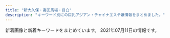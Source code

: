 ```yaml
---
title: "新大久保・高田馬場・目白"
description: "キーワード別にの巨乳アジアン・チャイナエステ嬢情報をまとめました。"
---
```


新着画像と新着キーワードをまとめています。
2021年07月11日の情報です。

<DmmAffiliateIns />
<KeywordTable
  shops={
    [
    {
        "url": "http://esthe.top/",
        "keywords": {},
        "station": "JR\u9ad8\u7530\u99ac\u5834\u99c5\u6771\u53e3",
        "name": "RAN\uff5e\u30e9\u30f3\uff5e",
        "img_links": [
            "http://esthe.top/images/an_2_06.jpg",
            "http://esthe.top/images/staff_images/staff_010a.jpg",
            "http://esthe.top/images/an_1_04.jpg",
            "http://esthe.top/images/an_1_06.jpg",
            "http://esthe.top/images/room_images/index-01.jpg",
            "http://esthe.top/images/room_images/gallery-04.jpg",
            "http://esthe.top/images/staff_images/staff_07b.jpg",
            "http://esthe.top/images/room_images/gallery-06.jpg",
            "http://esthe.top/images/an_1_05.jpg",
            "http://esthe.top/images/staff_images/staff_010b.jpg",
            "http://esthe.top/images/demo/slider/images/slide3.png",
            "http://esthe.top/images/demo/slider/tooltips/slide2.png",
            "http://esthe.top/images/an_2_07.jpg",
            "http://esthe.top/images/index_02.jpg",
            "http://esthe.top/images/staff_images/staff_09b.jpg",
            "http://esthe.top/images/room_images/gallery-02.jpg",
            "http://esthe.top/images/an_2_04.jpg",
            "http://esthe.top/images/QRcode.jpg",
            "http://esthe.top/images/demo/slider/images/slide1.png",
            "http://esthe.top/images/demo/slider/tooltips/slide4.png",
            "http://esthe.top/images/acs_ima/access-02.jpg",
            "http://esthe.top/images/room_images/gallery-03.jpg",
            "http://esthe.top/images/staff_images/staff_07a.jpg",
            "http://esthe.top/images/demo/slider/tooltips/slide3.png",
            "http://esthe.top/images/room_images/gallery-05.jpg",
            "http://esthe.top/images/demo/slider/images/slide2.png",
            "http://esthe.top/images/acs_ima/access-03.jpg",
            "http://esthe.top/images/staff_images/staff_012a.jpg",
            "http://esthe.top/images/demo/slider/images/slide4.png",
            "http://esthe.top/images/Bottom_01.jpg",
            "http://esthe.top/images/staff_images/staff_04b.jpg",
            "http://esthe.top/images/demo/slider/tooltips/slide1.png",
            "http://esthe.top/images/staff_images/staff_01b.jpg",
            "http://esthe.top/images/an_2_02.jpg",
            "http://esthe.top/images/demo/slider/tooltips/slide5.png",
            "http://esthe.top/images/staff_images/staff_01a.jpg",
            "http://esthe.top/images/acs_ima/access-01.jpg",
            "http://esthe.top/images/staff_images/staff_09a.jpg",
            "http://esthe.top/images/room_images/index-02.jpg",
            "http://esthe.top/images/staff_images/staff_014a.jpg",
            "http://esthe.top/images/staff_images/staff_013a.jpg",
            "http://esthe.top/images/an_2_05.jpg",
            "http://esthe.top/images/an_1_03.jpg",
            "http://esthe.top/images/an_1_02.jpg",
            "http://esthe.top/images/room_images/gallery-01.jpg",
            "http://esthe.top/images/staff_images/staff_04a.jpg",
            "http://esthe.top/images/acs_ima/access-04.jpg",
            "http://esthe.top/images/Bottom_02.jpg",
            "http://esthe.top/images/an_1_07.jpg",
            "http://esthe.top/images/an_2_03.jpg",
            "http://esthe.top/images/demo/slider/images/slide5.png"
        ]
    },
    {
        "station": "JR\u65b0\u5927\u4e45\u4fdd\u99c5",
        "img_links": [
            "http://www.enchuen.com/images/top_slider4.jpg",
            "http://www.enchuen.com/images/top_slider5.jpg",
            "http://www.enchuen.com/images/interior03.jpg",
            "http://www.enchuen.com/images/btn_gnavi01_no.png",
            "http://www.enchuen.com/images/icon_chi.png",
            "http://www.enchuen.com/images/top_slider1.jpg",
            "http://www.enchuen.com/images/btn_gnavi05_no.png",
            "http://www.enchuen.com/images/interior04.jpg",
            "http://www.enchuen.com/images/h2_alltherapist.png",
            "http://www.enchuen.com/images/img_slider01.png",
            "http://www.enchuen.com/images/interior01_s.jpg",
            "http://www.enchuen.com/images/therapist_yume_s.jpg",
            "http://www.enchuen.com/images/tel_header.png",
            "http://www.enchuen.com/images/interior02_s.jpg",
            "http://www.enchuen.com/images/therapist_yona_s.jpg",
            "http://www.enchuen.com/images/tw_header.png",
            "http://www.enchuen.com/images/btn_gnavi06_no.png",
            "http://www.enchuen.com/images/h2_linkban.png",
            "http://www.enchuen.com/images/mess_footer.png",
            "http://www.enchuen.com/images/top_slider6.jpg",
            "http://www.enchuen.com/images/therapist_kaori_s.jpg",
            "http://www.enchuen.com/images/tw_footer.png",
            "http://www.enchuen.com/images/interior01.jpg",
            "http://www.enchuen.com/images/top_slider3.jpg",
            "http://www.enchuen.com/images/btn_gnavi03_no.png",
            "http://www.enchuen.com/images/btn_gnavi02_no.png",
            "http://www.enchuen.com/images/h2_twitter.png",
            "http://www.enchuen.com/images/therapist_yona.jpg",
            "http://www.enchuen.com/images/interior04_s.jpg",
            "http://www.enchuen.com/images/img_slider03.png",
            "http://www.enchuen.com/images/img_aromaoil.png",
            "http://www.enchuen.com/images/h2_alliancegide.png",
            "http://www.enchuen.com/images/interior02.jpg",
            "http://www.enchuen.com/images/ins_header.png",
            "http://www.enchuen.com/images/h2_information.png",
            "http://www.enchuen.com/images/h2_instagam.png",
            "http://www.enchuen.com/images/ins_footer.png",
            "http://www.enchuen.com/images/a_qa.png",
            "http://www.enchuen.com/images/img_service04.png",
            "http://www.enchuen.com/images/therapist_yume.jpg",
            "http://www.enchuen.com/images/q_qa.png",
            "http://www.enchuen.com/images/mail_header.png",
            "http://www.enchuen.com/images/img_service01.png",
            "http://www.enchuen.com/images/pagetop.png",
            "http://www.enchuen.com/images/img_service05.png",
            "http://www.enchuen.com/images/interior03_s.jpg",
            "http://www.enchuen.com/images/h2_contact.png",
            "http://www.enchuen.com/images/img_slider02.png",
            "http://www.enchuen.com/images/h2_servicecontents.png",
            "http://www.enchuen.com/images/img_service06.png",
            "http://www.enchuen.com/images/ban-tel.png",
            "http://www.enchuen.com/images/img_service03.png",
            "http://www.enchuen.com/images/therapist_kaori.jpg",
            "http://www.enchuen.com/images/h2_qa.png",
            "http://www.enchuen.com/images/btn_gnavi04_no.png",
            "http://www.enchuen.com/images/img_service02.png",
            "http://www.enchuen.com/images/top_slider2.jpg",
            "http://www.enchuen.com/images/therapist_noa_s.jpg",
            "http://www.enchuen.com/images/img_comimgsoon.jpg",
            "http://www.enchuen.com/images/h2_alliancegide2.png",
            "http://www.enchuen.com/images/h2_link01.png",
            "http://www.enchuen.com/images/icon_eng.png",
            "http://www.enchuen.com/images/therapist_noa.jpg",
            "http://www.enchuen.com/images/img_service07.png"
        ],
        "name": "\u7e01\u4e2d\u7e01\uff5e\u3048\u3093\u3061\u3085\u3046\u3048\u3093\uff5e",
        "url": "http://www.enchuen.com/",
        "keywords": {
            "C": 4
        }
    },
    {
        "station": "JR\u9ad8\u7530\u99ac\u5834\u99c5\u65e9\u7a32\u7530\u53e3",
        "url": "http://tkoi.work/",
        "name": "\u604b",
        "keywords": {},
        "img_links": [
            "http://tkoi.work/sp/images/ac2.png",
            "http://tkoi.work/images/ta.jpg",
            "http://tkoi.work/images/b1.jpg",
            "http://tkoi.work/sp/img/riri1.jpg",
            "http://tkoi.work/sp/images/1.jpg",
            "http://tkoi.work/images/b3.jpg",
            "http://tkoi.work/images/b2.jpg",
            "http://tkoi.work/sp/images/tel.jpg",
            "http://tkoi.work/sp/menu/staff.jpg",
            "http://tkoi.work/sp/images/2.jpg",
            "http://tkoi.work/sp/images/4.jpg",
            "http://tkoi.work/sp/img/mika1.jpg",
            "http://tkoi.work/sp/img/ai1.jpg",
            "http://tkoi.work/img/koko1.jpg",
            "http://tkoi.work/sp/images/interior_t.png",
            "http://tkoi.work/images/s1.png",
            "http://tkoi.work/images/sys1.png",
            "http://tkoi.work/img/mika1.jpg",
            "http://tkoi.work/sp/images/ac1.jpg",
            "http://tkoi.work/sp/images/int2.png",
            "http://tkoi.work/images/sm.jpg",
            "http://tkoi.work/img/riri1.jpg",
            "http://tkoi.work/sp/images/rec1.png",
            "http://tkoi.work/sp/images/newsb.png",
            "http://tkoi.work/sp/img/koko1.jpg",
            "http://tkoi.work/images/news.png",
            "http://tkoi.work/images/interior_t.jpg",
            "http://tkoi.work/images/int1.png",
            "http://tkoi.work/sp/images/sys.png",
            "http://tkoi.work/sp/images/info.png",
            "http://tkoi.work/images/head.jpg",
            "http://tkoi.work/images/1.jpg",
            "http://tkoi.work/img/ai1.jpg",
            "http://tkoi.work/images/staff_t.jpg",
            "http://tkoi.work/sp/images/head.jpg",
            "http://tkoi.work/images/main_top.jpg",
            "http://tkoi.work/images/3.jpg",
            "http://tkoi.work/sp/images/rec2.png",
            "http://tkoi.work/images/2.jpg",
            "http://tkoi.work/sp/menu/top.jpg",
            "http://tkoi.work/images/mobile.jpg",
            "http://tkoi.work/images/int2.png",
            "http://tkoi.work/sp/images/info_t.jpg",
            "http://tkoi.work/sp/images/footer.png",
            "http://tkoi.work/sp/images/int1.png",
            "http://tkoi.work/sp/images/news.jpg",
            "http://tkoi.work/images/main_footer.jpg",
            "http://tkoi.work/images/sys2.png",
            "http://tkoi.work/sp/images/staff_t.png",
            "http://tkoi.work/images/4.jpg",
            "http://tkoi.work/sp/images/3.jpg"
        ]
    },
    {
        "url": "https://venus.tyo.ac/",
        "station": "JR\u5927\u4e45\u4fdd\u99c5\u5357\u53e3",
        "name": "Venus -\u30f4\u30a3\u30fc\u30ca\u30b9-",
        "keywords": {},
        "img_links": []
    },
    {
        "img_links": [
            "https://est-hana.com/img/girl/pickup/pickup20190121202926.jpg",
            "https://est-hana.com/img/girl/thumb/smain110138adcf1cf026681bfa9a408199a21890.jpg",
            "https://est-hana.com/img/material/gm5_rollout.png",
            "https://est-hana.com/img/material/day.png",
            "https://est-hana.com/img/girl/list/sface190e7f2a11706f93c08ab1eb76c57c0a501.jpg",
            "https://est-hana.com/img/material/gm4_rollout.png",
            "https://est-hana.com/img/girl/list/sface201dc74ab8dea78d771771d5fda7bccc989.jpg",
            "https://est-hana.com/img/material/photorenew1.jpg",
            "https://est-hana.com/img/material/returnbtn.png",
            "https://est-hana.com/img/girl/list/slist110d5ce8a5906e2cdaf90af47c9395e0dff.jpg",
            "https://est-hana.com/img/girl/main/smain2011f76f2060b2832bbbbc9d7dcf4a818dfe.jpg",
            "https://est-hana.com/img/material/photorenew2rev1.jpg",
            "https://est-hana.com/img/camp/camp20210701.png",
            "https://est-hana.com/img/girl/list/slist2012ba9beda1a19f1ba57dcc87485d57321.jpg",
            "https://est-hana.com/img/material/sys_course3_rev1.png",
            "https://est-hana.com/img/girl/list/s180_face.jpg",
            "https://est-hana.com/img/girl/thumb/smain1911ec56c0d5cc68365ea11e2e52a40272d8.jpg",
            "https://est-hana.com/img/girl/main/s86_1.jpg",
            "https://est-hana.com/img/material/sys_option.png",
            "https://est-hana.com/img/girl/main/s163_1.jpg",
            "https://est-hana.com/img/girl/thumb/smain1931e3a7504f14e2050f14cb6782d72bb46c.jpg",
            "https://est-hana.com/img/girl/list/s75_list.jpg",
            "https://est-hana.com/img/material/hosi5.png",
            "https://est-hana.com/img/girl/pickup/topgirl20180908131653.png",
            "https://est-hana.com/img/material/gm3_rollout.png",
            "https://est-hana.com/img/girl/thumb/s88_1.jpg",
            "https://est-hana.com/img/whatnew/20200401min60.jpg",
            "https://est-hana.com/img/girl/list/s77_list.jpg",
            "https://est-hana.com/img/girl/list/sface19753ce52e0264e81a8a42e5d3c84dd833e.jpg",
            "https://est-hana.com/img/girl/main/s75_1.jpg",
            "https://est-hana.com/img/girl/pickup/topgirl20180308214256.png",
            "https://est-hana.com/img/material/massap6.jpg",
            "https://est-hana.com/img/girl/pickup/pickup20141227182613.jpeg",
            "https://est-hana.com/img/girl/list/slist19053cc33bb85f739f63e84c2ae2c41c2eb.jpg",
            "https://est-hana.com/img/material/infopanel.png",
            "https://est-hana.com/img/material/massap5.jpg",
            "https://est-hana.com/img/material/accsess_picter2.jpg",
            "https://est-hana.com/img/girl/thumb/smain2011f76f2060b2832bbbbc9d7dcf4a818dfe.jpg",
            "https://est-hana.com/img/girl/thumb/smain184249673a0eecbfdaab27d1a016ce6f4281.jpg",
            "https://est-hana.com/img/girl/thumb/s86_1.jpg",
            "https://est-hana.com/img/girl/main/smain1991a8b144d9cbd006fc9dffdf23ad77de07.jpg",
            "https://est-hana.com/img/girl/thumb/smain193281777917c863b2cd265723b9cb5a3c32.jpg",
            "https://est-hana.com/img/girl/main/smain83165230fc40840a020ba3ed47600db4b4a.jpg",
            "https://est-hana.com/img/material/photorenew4.jpg",
            "https://est-hana.com/img/material/top_t3.png",
            "https://est-hana.com/img/girl/list/s77_face.jpg",
            "https://est-hana.com/img/material/staff_t1.png",
            "https://est-hana.com/img/material/staff_t1rev1.png",
            "https://est-hana.com/img/material/massap4.jpg",
            "https://est-hana.com/img/girl/main/smain1931e3a7504f14e2050f14cb6782d72bb46c.jpg",
            "https://est-hana.com/img/whatnew/hana20210707.png",
            "https://est-hana.com/img/girl/thumb/s180_1.jpg",
            "https://est-hana.com/img/material/m7.png",
            "https://est-hana.com/img/girl/pickup/pickup20180526173711.jpg",
            "https://est-hana.com/img/girl/pickup/pickup20190227121102.jpg",
            "https://est-hana.com/img/girl/list/s88_face.jpg",
            "https://est-hana.com/img/girl/list/s75_face.jpg",
            "https://est-hana.com/img/girl/thumb/smain197153ce52e0264e81a8a42e5d3c84dd833e.jpg",
            "https://est-hana.com/img/girl/pickup/topgirl20140502225842.png",
            "https://est-hana.com/img/girl/list/s173_face.jpg",
            "https://est-hana.com/img/girl/pickup/topgirl20190528141109.png",
            "https://est-hana.com/img/material/month.png",
            "https://est-hana.com/img/girl/list/sface110404ef9fc79e2a0a04d64b621c22a0c77.jpg",
            "https://est-hana.com/img/material/massa_t1.png",
            "https://est-hana.com/img/girl/list/slist191ec56c0d5cc68365ea11e2e52a40272d8.jpg",
            "https://est-hana.com/img/material/sys_course2_rev2.png",
            "https://est-hana.com/img/girl/list/slist187110f9d5212fd19d8b8410ec6bff294e6.jpg",
            "https://est-hana.com/img/girl/list/sface18449673a0eecbfdaab27d1a016ce6f4281.jpg",
            "https://est-hana.com/img/girl/pickup/topgirl20141227182718.png",
            "https://est-hana.com/img/material/staffdetail_t1.png",
            "https://est-hana.com/img/material/line1.png",
            "https://est-hana.com/img/material/accsess_station.png",
            "https://est-hana.com/img/material/photorenew5.jpg",
            "https://est-hana.com/img/material/d11.png",
            "https://est-hana.com/img/girl/list/s173_list.jpg",
            "https://est-hana.com/img/whatnew/20200401_mask.jpg",
            "https://est-hana.com/img/girl/thumb/s173_1.jpg",
            "https://est-hana.com/img/material/top_t4.png",
            "https://est-hana.com/img/material/photorenew3.jpg",
            "https://est-hana.com/img/girl/pickup/topgirl20140510202547.png",
            "https://est-hana.com/img/whatnew/hana20210701.png",
            "https://est-hana.com/img/girl/thumb/s173_2.jpg",
            "https://est-hana.com/img/girl/thumb/smain19725e2ed7efe2de621955e09d12295a13ee.jpg",
            "https://est-hana.com/img/girl/thumb/smain83165230fc40840a020ba3ed47600db4b4a.jpg",
            "https://est-hana.com/img/girl/list/sface191ec56c0d5cc68365ea11e2e52a40272d8.jpg",
            "https://est-hana.com/img/girl/list/slist19753ce52e0264e81a8a42e5d3c84dd833e.jpg",
            "https://est-hana.com/img/material/w0.png",
            "https://est-hana.com/img/girl/thumb/smain1913da4fa2da2e801312734721e1a44d8e19.jpg",
            "https://est-hana.com/img/material/click_tel_btn.png",
            "https://est-hana.com/img/material/gm1_rollout.png",
            "https://est-hana.com/img/girl/list/slist189e9ae2d8752cd8b9474ebd62df9909f9b.jpg",
            "https://est-hana.com/img/girl/thumb/smain184149673a0eecbfdaab27d1a016ce6f4281.jpg",
            "https://est-hana.com/img/material/top_t6.png",
            "https://est-hana.com/img/girl/main/smain1901e7f2a11706f93c08ab1eb76c57c0a501.jpg",
            "https://est-hana.com/img/girl/thumb/smain1891e9ae2d8752cd8b9474ebd62df9909f9b.jpg",
            "https://est-hana.com/img/girl/list/s180_list.jpg",
            "https://est-hana.com/img/girl/pickup/pickup20190118192257.jpg",
            "https://est-hana.com/img/material/sys_etc.png",
            "https://est-hana.com/img/girl/thumb/smain1902e7f2a11706f93c08ab1eb76c57c0a501.jpg",
            "https://est-hana.com/img/girl/main/smain1911ec56c0d5cc68365ea11e2e52a40272d8.jpg",
            "https://est-hana.com/img/material/sys_course1_rev2.png",
            "https://est-hana.com/img/girl/thumb/smain1871110bf62c88dcefca310cdc127f9b11f2.jpg",
            "https://est-hana.com/img/material/massap3.jpg",
            "https://est-hana.com/img/girl/list/slist199a8b144d9cbd006fc9dffdf23ad77de07.jpg",
            "https://est-hana.com/img/girl/list/sface193e3a7504f14e2050f14cb6782d72bb46c.jpg",
            "https://est-hana.com/img/girl/main/s180_1.jpg",
            "https://est-hana.com/img/girl/list/s86_face.jpg",
            "https://est-hana.com/img/girl/pickup/pickup20181218104555.jpg",
            "https://est-hana.com/img/girl/main/s88_1.jpg",
            "https://est-hana.com/img/material/gm2_rollout.png",
            "https://est-hana.com/img/girl/list/s88_list.jpg",
            "https://est-hana.com/img/material/massap1.jpg",
            "https://est-hana.com/img/material/topflashimg1.jpg",
            "https://est-hana.com/img/girl/list/s139_list.jpg",
            "https://est-hana.com/img/material/top_t2.png",
            "https://est-hana.com/img/girl/thumb/s163_1.jpg",
            "https://est-hana.com/img/girl/pickup/pickup20180830201105.jpg",
            "https://est-hana.com/img/material/top_t5.png",
            "https://est-hana.com/img/girl/thumb/smain1901e7f2a11706f93c08ab1eb76c57c0a501.jpg",
            "https://est-hana.com/img/material/detailwaku.png",
            "https://est-hana.com/img/material/top_twitter.png",
            "https://est-hana.com/img/girl/list/sface199a8b144d9cbd006fc9dffdf23ad77de07.jpg",
            "https://est-hana.com/img/girl/list/s139_face.jpg",
            "https://est-hana.com/img/girl/thumb/smain1102404ef9fc79e2a0a04d64b621c22a0c77.jpg",
            "https://est-hana.com/img/girl/pickup/pickup20191214162524.jpg",
            "https://est-hana.com/img/girl/list/slist18449673a0eecbfdaab27d1a016ce6f4281.jpg",
            "https://est-hana.com/img/girl/main/smain184149673a0eecbfdaab27d1a016ce6f4281.jpg",
            "https://est-hana.com/img/material/massap7.jpg",
            "https://est-hana.com/img/girl/list/s86_list.jpg",
            "https://est-hana.com/img/material/systme_t1.png",
            "https://est-hana.com/img/girl/thumb/smain1991a8b144d9cbd006fc9dffdf23ad77de07.jpg",
            "https://est-hana.com/img/girl/main/s173_1.jpg",
            "https://est-hana.com/img/material/hosi4.png",
            "https://est-hana.com/img/material/age.png",
            "https://est-hana.com/img/girl/pickup/topgirl20161016054301.png",
            "https://est-hana.com/img/girl/list/slist193a69a1a063a3159e298d18b691542266d.jpg",
            "https://est-hana.com/img/girl/list/s163_face.jpg",
            "https://est-hana.com/img/girl/main/smain1891e9ae2d8752cd8b9474ebd62df9909f9b.jpg",
            "https://est-hana.com/img/girl/main/smain1871110bf62c88dcefca310cdc127f9b11f2.jpg",
            "https://est-hana.com/img/girl/thumb/smain1912da4fa2da2e801312734721e1a44d8e19.jpg",
            "https://est-hana.com/img/girl/pickup/pickup20190118192153.jpg",
            "https://est-hana.com/img/girl/list/sface189e9ae2d8752cd8b9474ebd62df9909f9b.jpg",
            "https://est-hana.com/img/girl/list/sface8365230fc40840a020ba3ed47600db4b4a.jpg",
            "https://est-hana.com/img/girl/main/smain110138adcf1cf026681bfa9a408199a21890.jpg",
            "https://est-hana.com/img/girl/thumb/s75_1.jpg",
            "https://est-hana.com/img/girl/main/smain197153ce52e0264e81a8a42e5d3c84dd833e.jpg",
            "https://est-hana.com/img/material/massap2.jpg",
            "https://est-hana.com/img/material/systme_t2.png",
            "https://est-hana.com/img/girl/thumb/smain83265230fc40840a020ba3ed47600db4b4a.jpg",
            "https://est-hana.com/img/material/gm6_rollout.png",
            "https://est-hana.com/img/girl/list/sface187386757ea62d773ca58e2457fc23b8e13.jpg",
            "https://est-hana.com/img/girl/thumb/smain18725b09cd881b1f036f9f4970616c10b474.jpg",
            "https://est-hana.com/img/girl/list/s163_list.jpg",
            "https://est-hana.com/img/material/sframe2014.png",
            "https://est-hana.com/img/girl/pickup/pickup20191208191053.jpg",
            "https://est-hana.com/img/girl/pickup/pickup20190528135649.jpg",
            "https://est-hana.com/img/material/top_t2_img_rev2.jpg",
            "https://est-hana.com/img/whatnew/20200304.jpg",
            "https://est-hana.com/img/girl/list/slist8365230fc40840a020ba3ed47600db4b4a.jpg",
            "https://est-hana.com/img/girl/pickup/topgirl20180526173824.png"
        ],
        "name": "\u82b1",
        "station": "JR\u5927\u4e45\u4fdd\u99c5\u5317\u53e3",
        "keywords": {
            "C": 39,
            "\u30c0\u30a4\u30ca\u30de\u30a4\u30c8": 1,
            "G": 1,
            "E": 5
        },
        "url": "https://est-hana.com/"
    },
    {
        "station": "JR\u5927\u4e45\u4fdd\u99c5\u5317\u53e3",
        "name": "\u7652\u3057\u306e\u51fa\u4f1a\u3044",
        "img_links": [
            "http://p-aroma.work/img/kasumi1.png",
            "http://p-aroma.work/images/7.jpg",
            "http://p-aroma.work/staff/mirai.jpg",
            "http://p-aroma.work/images/s2.jpg",
            "http://p-aroma.work/img/mirai1.png",
            "http://p-aroma.work/images/staff_t.png",
            "http://p-aroma.work/images/int2.png",
            "http://p-aroma.work/images/interior_t.png",
            "http://p-aroma.work/staff/ayaka.jpg",
            "http://p-aroma.work/images/s1.jpg",
            "http://p-aroma.work/images/tel.jpg",
            "http://p-aroma.work/images/4.jpg",
            "http://p-aroma.work/staff/kasumi.jpg",
            "http://p-aroma.work/images/6.jpg",
            "http://p-aroma.work/images/int1.png",
            "http://p-aroma.work/images/s1.png",
            "http://p-aroma.work/images/news.jpg",
            "http://p-aroma.work/images/3.jpg",
            "http://p-aroma.work/img/haru1.png",
            "http://p-aroma.work/img/rina1.png",
            "http://p-aroma.work/images/head.jpg",
            "http://p-aroma.work/images/1.jpg",
            "http://p-aroma.work/staff/rina.jpg",
            "http://p-aroma.work/staff/haru.jpg",
            "http://p-aroma.work/images/2.jpg",
            "http://p-aroma.work/images/sys.png",
            "http://p-aroma.work/images/mobile.jpg",
            "http://p-aroma.work/img/ayaka1.png",
            "http://p-aroma.work/staff/mayu.jpg",
            "http://p-aroma.work/img/mayu1.png"
        ],
        "url": "http://p-aroma.work/",
        "keywords": {}
    },
    {
        "url": "http://kobo.mssg.jp/",
        "img_links": [
            "http://kobo.mssg.jp/images/staff_8.jpg",
            "http://kobo.mssg.jp/images/staff_2b.jpg",
            "http://kobo.mssg.jp/layer/images/top/top_01.jpg",
            "http://kobo.mssg.jp/images/staff_2a.jpg",
            "http://kobo.mssg.jp/images/staff_bj1.png",
            "http://kobo.mssg.jp/images/wenzi-staff.png",
            "http://kobo.mssg.jp/images/staff_5.jpg",
            "http://kobo.mssg.jp/layer/images/top/top_04.jpg",
            "http://kobo.mssg.jp/images/s_info.png",
            "http://kobo.mssg.jp/images/1.jpg",
            "http://kobo.mssg.jp/images/top2.jpg",
            "http://kobo.mssg.jp/images/staff_10a.jpg",
            "http://kobo.mssg.jp/images/staff_8a.jpg",
            "http://kobo.mssg.jp/layer/images/top/top_08.png",
            "http://kobo.mssg.jp/layer/images/top/top_06.jpg",
            "http://kobo.mssg.jp/images/staff_9b.jpg",
            "http://kobo.mssg.jp/images/staff_4.jpg",
            "http://kobo.mssg.jp/layer/images/top/top_03.jpg",
            "http://kobo.mssg.jp/layer/images/top.jpg",
            "http://kobo.mssg.jp/layer/images/top/top_05.jpg",
            "http://kobo.mssg.jp/images/staff_9a.jpg",
            "http://kobo.mssg.jp/images/info.png",
            "http://kobo.mssg.jp/images/top1.jpg",
            "http://kobo.mssg.jp/layer/images/top/top_02.jpg",
            "http://kobo.mssg.jp/images/staff_bj4.png"
        ],
        "station": "JR\u5927\u4e45\u4fdd\u99c5\u5317\u53e3",
        "name": "\u6c34\u8272-\u30df\u30ba\u30a4\u30ed-",
        "keywords": {}
    },
    {
        "keywords": {},
        "url": "http://www.china-es.info/",
        "img_links": [
            "http://www.china-es.info/images/int1.jpg",
            "http://www.china-es.info/images/rec1.jpg",
            "http://www.china-es.info/images/news.jpg",
            "http://www.china-es.info/images/menu/top.jpg",
            "http://www.china-es.info/images/sys2.jpg",
            "http://www.china-es.info/images/menu/interior.jpg",
            "http://www.china-es.info/images/rec2.jpg",
            "http://www.china-es.info/images/top.jpg",
            "http://www.china-es.info/images/sys3.jpg",
            "http://www.china-es.info/images/menu/staff.jpg",
            "http://www.china-es.info/images/staff_t.jpg",
            "http://www.china-es.info/img/nana2.jpg",
            "http://www.china-es.info/img/ringo1.jpg",
            "http://www.china-es.info/images/head.jpg",
            "http://www.china-es.info/images/interior_t.jpg",
            "http://www.china-es.info/images/mobile.jpg",
            "http://www.china-es.info/img/hibiki1.jpg",
            "http://www.china-es.info/images/int3.jpg",
            "http://www.china-es.info/images/int2.jpg",
            "http://www.china-es.info/images/int4.jpg",
            "http://www.china-es.info/img/nana1.jpg",
            "http://www.china-es.info/images/sys1.jpg"
        ],
        "name": "Honey At Home \u30cf\u30cb\u30fc\u30a2\u30c3\u30c8\u30db\u30fc\u30e0",
        "station": "JR\u9ad8\u7530\u99ac\u5834\u99c5\u65e9\u7a32\u7530\u53e3"
    },
    {
        "name": "\u697d\u5712",
        "keywords": {},
        "station": "JR\u9ad8\u7530\u99ac\u5834\u99c5\u65e9\u7a32\u7530\u53e3",
        "url": "http://massage-1.net/",
        "img_links": [
            "http://massage-1.net/images/top/top_03.jpg",
            "http://massage-1.net/images/top/top_04.jpg",
            "http://massage-1.net/images/top/top_06.jpg",
            "http://massage-1.net/images/staff_image/staf_05a.jpg",
            "http://massage-1.net/images/page_top.png",
            "http://massage-1.net/images/home/top.jpg",
            "http://massage-1.net/images/top/top_01.jpg",
            "http://massage-1.net/images/top/top_08.png",
            "http://massage-1.net/images/top/top_05.jpg",
            "http://massage-1.net/images/top/top_02.jpg"
        ]
    },
    {
        "img_links": [
            "http://www.e-candy.work/images/11.jpg",
            "http://www.e-candy.work/images/tel.jpg",
            "http://www.e-candy.work/images/newface.png",
            "http://www.e-candy.work/img/aya1.jpg",
            "http://www.e-candy.work/images/interior_t.png",
            "http://www.e-candy.work/img/risa1.jpg",
            "http://www.e-candy.work/images/int2.png",
            "http://www.e-candy.work/images/1.jpg",
            "http://www.e-candy.work/images/5.jpg",
            "http://www.e-candy.work/img/ai1.jpg",
            "http://www.e-candy.work/img/nana1.jpg",
            "http://www.e-candy.work/images/info.png",
            "http://www.e-candy.work/img/haruka1.jpg",
            "http://www.e-candy.work/images/7.jpg",
            "http://www.e-candy.work/images/sys3.png",
            "http://www.e-candy.work/images/9.jpg",
            "http://www.e-candy.work/img/hana1.jpg",
            "http://www.e-candy.work/img/yui1.jpg",
            "http://www.e-candy.work/images/mobile.jpg",
            "http://www.e-candy.work/images/12.jpg",
            "http://www.e-candy.work/images/3.jpg",
            "http://www.e-candy.work/images/8.jpg",
            "http://www.e-candy.work/images/news.jpg",
            "http://www.e-candy.work/img/miki1.jpg",
            "http://www.e-candy.work/images/staff_t.png",
            "http://www.e-candy.work/images/sys2.jpg",
            "http://www.e-candy.work/images/int1.png",
            "http://www.e-candy.work/images/head.jpg",
            "http://www.e-candy.work/images/s1.png",
            "http://www.e-candy.work/images/4.jpg",
            "http://www.e-candy.work/images/6.jpg",
            "http://www.e-candy.work/img/rina1.jpg",
            "http://www.e-candy.work/img/mimi1.jpg",
            "http://www.e-candy.work/images/sys1.jpg"
        ],
        "keywords": {},
        "name": "Lui\uff5e\u30eb\u30a4\uff5e",
        "url": "http://www.e-candy.work/",
        "station": "\u65b0\u5927\u4e45\u4fdd\u99c5"
    },
    {
        "station": "JR\u65b0\u5927\u4e45\u4fdd\u99c5",
        "url": "http://xn--vckg5a8c1cydzc9c.biz/",
        "keywords": {
            "86": 28,
            "85": 14,
            "82": 7,
            "87": 7
        },
        "img_links": [
            "http://xn--vckg5a8c1cydzc9c.biz/link/bnr200.jpg",
            "http://xn--vckg5a8c1cydzc9c.biz/images/info.png",
            "http://xn--vckg5a8c1cydzc9c.biz/images/link.png",
            "http://xn--vckg5a8c1cydzc9c.biz/images/cg01.jpg",
            "http://xn--vckg5a8c1cydzc9c.biz/images/cg041.jpg",
            "http://xn--vckg5a8c1cydzc9c.biz/images/blog_002.png",
            "http://xn--vckg5a8c1cydzc9c.biz/images/gallery.png",
            "http://xn--vckg5a8c1cydzc9c.biz/images/esthe2.jpg",
            "http://xn--vckg5a8c1cydzc9c.biz/images/clear.png",
            "http://xn--vckg5a8c1cydzc9c.biz/images/cg03.jpg",
            "http://xn--vckg5a8c1cydzc9c.biz/link/menlog.jpg",
            "http://xn--vckg5a8c1cydzc9c.biz/images/cg071.jpg",
            "http://xn--vckg5a8c1cydzc9c.biz/images/cg02.jpg",
            "http://xn--vckg5a8c1cydzc9c.biz/images/staff.png",
            "http://xn--vckg5a8c1cydzc9c.biz/images/cg031.jpg",
            "http://xn--vckg5a8c1cydzc9c.biz/images/cg04.jpg",
            "http://xn--vckg5a8c1cydzc9c.biz/images/main1.jpg",
            "http://xn--vckg5a8c1cydzc9c.biz/images/header3.png",
            "http://xn--vckg5a8c1cydzc9c.biz/images/friend.png",
            "http://xn--vckg5a8c1cydzc9c.biz/images/cg05.jpg",
            "http://xn--vckg5a8c1cydzc9c.biz/images/cg07.jpg",
            "http://xn--vckg5a8c1cydzc9c.biz/images/cg081.jpg",
            "http://xn--vckg5a8c1cydzc9c.biz/images/cg021.jpg",
            "http://xn--vckg5a8c1cydzc9c.biz/images/acc.jpg",
            "http://xn--vckg5a8c1cydzc9c.biz/images/home_002.png",
            "http://xn--vckg5a8c1cydzc9c.biz/images/main-sp.jpg",
            "http://xn--vckg5a8c1cydzc9c.biz/images/home.png",
            "http://xn--vckg5a8c1cydzc9c.biz/images/cg06.jpg",
            "http://xn--vckg5a8c1cydzc9c.biz/images/esthe3.jpg",
            "http://xn--vckg5a8c1cydzc9c.biz/images/cg08.jpg",
            "http://xn--vckg5a8c1cydzc9c.biz/images/esthe1.jpg"
        ],
        "name": "Lafuel-\u30e9\u30d5\u30a8\u30eb-"
    },
    {
        "station": "JR\u65b0\u5927\u4e45\u4fdd\u99c5",
        "keywords": {
            "D": 151,
            "C": 2,
            "83": 7,
            "86": 74,
            "85": 21,
            "88": 21,
            "87": 58,
            "E": 28
        },
        "name": "Familiar\u30fb\u30d5\u30a1\u30df\u30ea\u30fc\u30a2",
        "url": "http://familiar.tyo.cm/",
        "img_links": [
            "http://familiar.tyo.cm/photos/sites/37/2018/12/2018121903013346.jpg",
            "http://familiar.tyo.cm/photos/sites/37/2019/11/2019110802115992.jpg",
            "http://familiar.tyo.cm/photos/sites/37/2019/06/201906040617136.jpg",
            "http://familiar.tyo.cm/photos/sites/37/2019/10/2019102502193826.jpg",
            "http://familiar.tyo.cm/photos/sites/37/2019/06/2019061502562797.jpg",
            "http://familiar.tyo.cm/photos/sites/37/2019/10/2019100304481325.jpg",
            "http://familiar.tyo.cm/photos/sites/37/2019/03/2019032406115451.jpg",
            "http://familiar.tyo.cm/photos/sites/37/2019/03/2019032406115446.jpg",
            "http://familiar.tyo.cm/photos/sites/37/2019/11/2019112902341792.jpg",
            "http://familiar.tyo.cm/photos/sites/37/2019/10/2019102408541458.jpg",
            "http://familiar.tyo.cm/photos/sites/37/2021/05/2021052506414738.jpg",
            "http://familiar.tyo.cm/photos/sites/37/2019/06/2019060406161857.jpg",
            "http://familiar.tyo.cm/photos/sites/37/2021/05/2021052506592522.jpg",
            "http://familiar.tyo.cm/photos/sites/37/2019/03/2019032406115491.jpg",
            "http://familiar.tyo.cm/photos/sites/37/2019/06/2019061502562745.jpg",
            "http://familiar.tyo.cm/photos/sites/37/2019/12/2019120401354980.jpg",
            "http://familiar.tyo.cm/images/s_news.jpg",
            "http://familiar.tyo.cm/photos/sites/37/2019/12/2019120502265383.jpg",
            "http://familiar.tyo.cm/photos/sites/37/2019/09/201909270657496.jpg",
            "http://familiar.tyo.cm/images/tel.png",
            "http://familiar.tyo.cm/photos/sites/37/2019/06/2019062210030384.jpg",
            "http://familiar.tyo.cm/images/s_staff.jpg",
            "http://familiar.tyo.cm/photos/sites/37/2019/10/2019102502193551.jpg",
            "http://familiar.tyo.cm/photos/sites/37/2019/03/2019032406115598.jpg",
            "http://familiar.tyo.cm/photos/sites/37/2019/03/2019031806471671.jpg",
            "http://familiar.tyo.cm/images/top.png",
            "http://familiar.tyo.cm/photos/sites/37/2019/12/2019120401354873.jpg",
            "http://familiar.tyo.cm/photos/sites/37/2019/03/2019032406115312.jpg",
            "http://familiar.tyo.cm/photos/sites/37/2019/12/2019120401355046.jpg",
            "http://familiar.tyo.cm/photos/sites/37/2018/12/2018121903022968.jpg",
            "http://familiar.tyo.cm/photos/sites/37/2019/12/201912130833132.jpg",
            "http://familiar.tyo.cm/photos/sites/37/2019/03/2019032406115311.jpg",
            "http://familiar.tyo.cm/photos/sites/37/2019/09/2019090503385014.jpg",
            "http://familiar.tyo.cm/images/mobile.jpg",
            "http://familiar.tyo.cm/images/1.png",
            "http://familiar.tyo.cm/photos/sites/37/2019/06/2019061502562798.jpg",
            "http://familiar.tyo.cm/images/s_link.jpg",
            "http://familiar.tyo.cm/photos/sites/37/2019/11/2019112002511160.jpg",
            "http://familiar.tyo.cm/photos/sites/37/2019/03/2019032406115440.jpg",
            "http://familiar.tyo.cm/photos/sites/37/2019/12/2019120502264671.jpg",
            "http://familiar.tyo.cm/photos/sites/37/2019/06/2019060406241084.jpg"
        ]
    },
    {
        "img_links": [
            "http://www.y-rlx.site/images/upload/thumb/e95087fc68743943.jpg",
            "http://www.y-rlx.site/images/index_08.jpg",
            "http://www.y-rlx.site/images/index_03.jpg",
            "http://www.y-rlx.site/images/info.jpg",
            "http://www.y-rlx.site/images/index_01.jpg",
            "http://www.y-rlx.site/images/staff_09.jpg",
            "http://www.y-rlx.site/images/index_18.jpg",
            "http://www.y-rlx.site/images/index_05.jpg",
            "http://www.y-rlx.site/images/index_06.jpg",
            "http://www.y-rlx.site/images/index_02.jpg",
            "http://www.y-rlx.site/images/rec.jpg",
            "http://www.y-rlx.site/images/index_10.jpg",
            "http://www.y-rlx.site/images/upload/thumb/8094444931bf183e.jpg",
            "http://www.y-rlx.site/girl/04.jpg",
            "http://www.y-rlx.site/girl/01.jpg",
            "http://www.y-rlx.site/images/info_09.jpg",
            "http://www.y-rlx.site/images/upload/thumb/014d074e9b93e9d3.jpg",
            "http://www.y-rlx.site/images/index_15.jpg",
            "http://www.y-rlx.site/images/index_04.jpg",
            "http://www.y-rlx.site/images/upload/thumb/7555ce96672677f4.jpg",
            "http://www.y-rlx.site/images/index_07.jpg",
            "http://www.y-rlx.site/images/card.jpg",
            "http://www.y-rlx.site/images/upload/thumb/6f5c8adf73ecadc0.jpg",
            "http://www.y-rlx.site/images/index_20.jpg",
            "http://www.y-rlx.site/images/index_11.jpg",
            "http://www.y-rlx.site/images/rec_09.jpg",
            "http://www.y-rlx.site/girl/02.jpg",
            "http://www.y-rlx.site/girl/05.jpg",
            "http://www.y-rlx.site/images/index_19.jpg",
            "http://www.y-rlx.site/images/upload/thumb/296a422030195eea.jpg",
            "http://www.y-rlx.site/images/index_13.jpg",
            "http://www.y-rlx.site/images/index_09.jpg",
            "http://www.y-rlx.site/images/upload/thumb/22943222540dae02.jpg",
            "http://www.y-rlx.site/images/upload/thumb/d36e2b351f872c4a.jpg",
            "http://y-rlx.site/images/index_07.jpg",
            "http://y-rlx.site/images/index_04.jpg",
            "http://www.y-rlx.site/girl/03.jpg"
        ],
        "name": "\u60a0\u30a8\u30b9\u30c6",
        "keywords": {
            "88": 3,
            "D": 1,
            "C": 7,
            "87": 4,
            "89": 1
        },
        "url": "http://www.y-rlx.site/",
        "station": "JR\u9ad8\u7530\u99ac\u5834\u99c5\u65e9\u7a32\u7530\u53e3"
    },
    {
        "img_links": [
            "http://www.aromaonly1.com/uploads/ac75f516de3602f2ed5de1d9e2383a35.jpg",
            "http://www.aromaonly1.com/images/index_01.jpg",
            "http://www.aromaonly1.com/images/index_04.jpg",
            "http://www.aromaonly1.com/images/index_14.jpg",
            "http://www.aromaonly1.com/images/service_10.jpg",
            "http://www.aromaonly1.com/uploads/3e6ede4dd71b9611bfc0fc01fff82057.jpg",
            "http://www.aromaonly1.com/uploads/b43afdf6c0db7020b472f89b05664984.jpg",
            "http://www.aromaonly1.com/images/index_02.jpg",
            "http://www.aromaonly1.com/images/index_07.jpg",
            "http://www.aromaonly1.com/uploads/39a20c0f1405de5aa73fad53492e41be.jpg",
            "http://www.aromaonly1.com/uploads/c24b4a66b959c50d941c227e2167e47a.jpg",
            "http://www.aromaonly1.com/images/index_08.jpg",
            "http://www.aromaonly1.com/images/index_20.jpg",
            "http://www.aromaonly1.com/uploads/e01fa669285bc99ba782abfd90a08bb2.jpg",
            "http://www.aromaonly1.com/images/index_17.jpg",
            "http://www.aromaonly1.com/images/index_16.jpg",
            "http://www.aromaonly1.com/images/index_06.jpg",
            "http://www.aromaonly1.com/images/fanhui.png",
            "http://www.aromaonly1.com/uploads/18799c1985ca7d1cd026808323ec51c2.jpg",
            "http://www.aromaonly1.com/images/index_03.jpg",
            "http://www.aromaonly1.com/images/aromaonly1_468x60.png",
            "http://www.aromaonly1.com/uploads/2f5941103973429d3981087968a845a3.jpg",
            "http://www.aromaonly1.com/images/link_10.jpg",
            "http://www.aromaonly1.com/uploads/5f4083d49285cbe64774b1bd70e86150.jpg",
            "http://www.aromaonly1.com/uploads/56e94a67d1aa4ea89d5f2064a387ab96.jpg",
            "http://www.aromaonly1.com/uploads/8e9e8b4d89b256773f17dff61368328c.jpg",
            "http://www.aromaonly1.com/uploads/015cba9c432d730d26583fe998534fa6.jpg",
            "http://www.aromaonly1.com/images/interior_10.jpg",
            "http://www.aromaonly1.com/images/index_19.jpg",
            "http://www.aromaonly1.com/images/index_05.jpg",
            "http://www.aromaonly1.com/images/index_21.jpg",
            "http://www.aromaonly1.com/images/index_18.jpg",
            "http://www.aromaonly1.com/images/service_11.jpg",
            "http://www.aromaonly1.com/my_work/images/pic1.png",
            "http://www.aromaonly1.com/images/index_15.jpg",
            "http://www.aromaonly1.com/uploads/66dc68de1f9c001b6f15d52303314efc.jpg",
            "http://www.aromaonly1.com/images/index_11.jpg",
            "http://www.aromaonly1.com/uploads/0d74a4af5e268e3562daa56048c13906.jpg",
            "http://www.aromaonly1.com/images/girls_10.jpg",
            "http://www.aromaonly1.com/images/index_12.jpg"
        ],
        "url": "http://www.aromaonly1.com/",
        "name": "NEW ONLY ONE",
        "station": "JR\u9ad8\u7530\u99ac\u5834\u99c5",
        "keywords": {
            "88": 3,
            "D": 2,
            "C": 3,
            "E": 2,
            "86": 4
        }
    },
    {
        "name": "\u6708\u306e\u82b1",
        "station": "JR\u65b0\u5927\u4e45\u4fdd\u99c5",
        "url": "https://tsukinohana88.wixsite.com/index",
        "keywords": {},
        "img_links": [
            "https://static.wixstatic.com/media/80a184_fc46eb4762dc45d5aaded3823ed9ff89~mv2.png",
            "https://static.wixstatic.com/media/80a184_37c7b495532e44808fa932ada8728921~mv2.png",
            "https://static.wixstatic.com/media/80a184_d01c61ede293427e90b1ce25be8720c0~mv2.png",
            "https://static.wixstatic.com/media/80a184_d0c431a3436e444fbe13148d4f1d1722~mv2.png",
            "https://static.wixstatic.com/media/80a184_126746405a7f40f191a12f71b777ea41~mv2.png",
            "https://static.wixstatic.com/media/80a184_b70a2c117ac542f79ec2a2014b642be4~mv2.png",
            "https://static.wixstatic.com/media/80a184_f4cca0709e8a42dfbc72e26393934723~mv2.jpg",
            "https://static.wixstatic.com/media/80a184_6f8a99a76cfa4e8cb6871f8cdc4667f5~mv2.png",
            "https://static.wixstatic.com/media/80a184_60e3e10d71c6473ca82f313fefc49773~mv2.png",
            "https://static.wixstatic.com/media/80a184_685d8785c64448469efbaecd356f0615~mv2.jpg",
            "https://static.wixstatic.com/media/80a184_9dc0d14b20d54a71a6cb9f57217e8a32~mv2.png",
            "https://static.wixstatic.com/media/80a184_a8e12af9159e4af2bbd2cf724caf4e6a~mv2.jpeg",
            "https://static.wixstatic.com/media/80a184_5208b825bc574a8e8c38cfed61640f7b~mv2.png",
            "https://static.wixstatic.com/media/71aabe_7fde48e91203411687f75bf66049b810~mv2.jpg"
        ]
    },
    {
        "url": "http://aes-salon.com/",
        "keywords": {
            "C": 39
        },
        "img_links": [
            "http://aes-salon.com/scdl/staff/10731.jpg",
            "http://aes-salon.com/scdl/staff/10461mb.jpg",
            "http://aes-salon.com/scdl/staff/10711.jpg",
            "http://aes-salon.com/scdl/staff/10731mb.jpg",
            "http://aes-salon.com/scdl/staff/10081mb.jpg",
            "http://aes-salon.com/scdl/staff/10083.jpg",
            "http://aes-salon.com/img/access/road2.jpg",
            "http://aes-salon.com/scdl/staff/10561mb.jpg",
            "http://aes-salon.com/scdl/staff/10601mb.jpg",
            "http://aes-salon.com/scdl/staff/10721mb.jpg",
            "http://aes-salon.com/scdl/staff/10292.jpg",
            "http://aes-salon.com/img/access/road4.jpg",
            "http://aes-salon.com/img/ttl_sister.png",
            "http://aes-salon.com/scdl/staff/10472.jpg",
            "http://aes-salon.com/scdl/staff/10741mb.jpg",
            "http://aes-salon.com/scdl/staff/10691mb.jpg",
            "http://aes-salon.com/scdl/staff/10741.jpg",
            "http://aes-salon.com/scdl/staff/10591mb.jpg",
            "http://aes-salon.com/img/ttl_att.png",
            "http://aes-salon.com/scdl/staff/10691.jpg",
            "http://aes-salon.com/scdl/staff/10631mb.jpg",
            "http://aes-salon.com/i/files/homeimg.jpg",
            "http://aes-salon.com/scdl/staff/10602.jpg",
            "http://aes-salon.com/scdl/staff/10501.jpg",
            "http://aes-salon.com/scdl/staff/10121mb.jpg",
            "http://aes-salon.com/scdl/staff/10502.jpg",
            "http://aes-salon.com/scdl/staff/10411mb.jpg",
            "http://aes-salon.com/scdl/staff/10471mb.jpg",
            "http://aes-salon.com/scdl/staff/10351mb.jpg",
            "http://aes-salon.com/scdl/staff/10591.jpg",
            "http://aes-salon.com/scdl/staff/10701.jpg",
            "http://aes-salon.com/scdl/staff/10592.jpg",
            "http://aes-salon.com/img/system/campaign.jpg",
            "http://aes-salon.com/scdl/staff/10561.jpg",
            "http://aes-salon.com/scdl/staff/10701mb.jpg",
            "http://aes-salon.com/scdl/staff/10621.jpg",
            "http://aes-salon.com/scdl/staff/10092.jpg",
            "http://aes-salon.com/scdl/staff/10571mb.jpg",
            "http://aes-salon.com/scdl/staff/10342.jpg",
            "http://aes-salon.com/scdl/staff/10563.jpg",
            "http://aes-salon.com/scdl/staff/10661.jpg",
            "http://aes-salon.com/pic/top2.jpg",
            "http://aes-salon.com/scdl/staff/10341.jpg",
            "http://aes-salon.com/scdl/staff/10601.jpg",
            "http://aes-salon.com/scdl/staff/10641mb.jpg",
            "http://aes-salon.com/img/ttl_attbnr.jpg",
            "http://aes-salon.com/img/access/road1.jpg",
            "http://aes-salon.com/scdl/staff/10411.jpg",
            "http://aes-salon.com/pic/head.jpg",
            "http://aes-salon.com/scdl/staff/10122.jpg",
            "http://aes-salon.com/scdl/staff/10461.jpg",
            "http://aes-salon.com/scdl/staff/10511.jpg",
            "http://aes-salon.com/scdl/staff/10711mb.jpg",
            "http://aes-salon.com/scdl/staff/10091mb.jpg",
            "http://aes-salon.com/scdl/staff/10641.jpg",
            "http://aes-salon.com/scdl/staff/10501mb.jpg",
            "http://aes-salon.com/scdl/staff/10082.jpg",
            "http://aes-salon.com/img/ttl_nouka.jpg",
            "http://aes-salon.com/scdl/staff/10291mb.jpg",
            "http://aes-salon.com/scdl/staff/10121.jpg",
            "http://aes-salon.com/scdl/staff/10341mb.jpg",
            "http://aes-salon.com/scdl/staff/10081.jpg",
            "http://aes-salon.com/img/access/roaddm.png",
            "http://aes-salon.com/scdl/staff/10651mb.jpg",
            "http://aes-salon.com/scdl/staff/10441mb.jpg",
            "http://aes-salon.com/scdl/staff/10621mb.jpg",
            "http://aes-salon.com/scdl/staff/10721.jpg",
            "http://aes-salon.com/scdl/staff/10471.jpg",
            "http://aes-salon.com/scdl/staff/10631.jpg",
            "http://aes-salon.com/scdl/staff/10671.jpg",
            "http://aes-salon.com/scdl/staff/10661mb.jpg",
            "http://aes-salon.com/scdl/staff/10692.jpg",
            "http://aes-salon.com/scdl/staff/10291.jpg",
            "http://aes-salon.com/img/ttl_bekan.jpg",
            "http://aes-salon.com/scdl/staff/10571.jpg",
            "http://aes-salon.com/scdl/staff/10091.jpg",
            "http://aes-salon.com/scdl/staff/10562.jpg",
            "http://aes-salon.com/scdl/staff/10412.jpg",
            "http://aes-salon.com/img/ttl_mobile.jpg",
            "http://aes-salon.com/scdl/staff/10651.jpg",
            "http://aes-salon.com/img/access/road3.jpg",
            "http://aes-salon.com/scdl/staff/10671mb.jpg",
            "http://aes-salon.com/pic/top1.jpg",
            "http://aes-salon.com/scdl/staff/10694.jpg",
            "http://aes-salon.com/scdl/staff/10351.jpg",
            "http://aes-salon.com/scdl/staff/10441.jpg",
            "http://aes-salon.com/img/ttl_staff.png",
            "http://aes-salon.com/scdl/staff/10462.jpg",
            "http://aes-salon.com/scdl/staff/10693.jpg",
            "http://aes-salon.com/scdl/staff/10511mb.jpg"
        ],
        "name": "Lovely Heart",
        "station": "JR\u5927\u4e45\u4fdd\u99c5\u5317\u53e3"
    },
    {
        "station": "JR\u9ad8\u7530\u99ac\u5834\u99c5\u65e9\u7a32\u7530\u53e3",
        "img_links": [
            "http://familiar.ests.jp/images/bian.jpg",
            "http://familiar.ests.jp/images/s_link.png",
            "http://familiar.ests.jp/images/info.png",
            "http://familiar.ests.jp/images/mobile.jpg",
            "http://familiar.ests.jp/photos/sites/33/2019/09/2019092718570723.jpg",
            "http://familiar.ests.jp/photos/sites/33/2019/07/2019073009094778.jpg",
            "http://familiar.ests.jp/images/top.jpg",
            "http://familiar.ests.jp/images/news.png",
            "http://familiar.ests.jp/images/service.jpg",
            "http://familiar.ests.jp/images/s_staff.png",
            "http://familiar.ests.jp/photos/sites/33/2020/10/2020101901153954.jpg",
            "http://familiar.ests.jp/images/nei_bj1.png",
            "http://familiar.ests.jp/images/staff_bj4s.png",
            "http://familiar.ests.jp/photos/sites/33/2020/10/2020101409554799.jpg",
            "http://familiar.ests.jp/images/acc.png",
            "http://familiar.ests.jp/photos/sites/33/2019/09/2019092718554568.jpg",
            "http://familiar.ests.jp/photos/sites/33/2019/09/2019092318545965.jpg",
            "http://familiar.ests.jp/images/staff_bj1s.png",
            "http://familiar.ests.jp/images/s_service.png"
        ],
        "keywords": {
            "86": 3,
            "C": 18,
            "83": 3
        },
        "url": "http://familiar.ests.jp/",
        "name": "\u99ac\u5834one"
    },
    {
        "keywords": {},
        "url": "http://pretty.este.work/",
        "station": "JR\u9ad8\u7530\u99ac\u5834\u99c5",
        "img_links": [
            "http://pretty.este.work/rec2.png",
            "http://pretty.este.work/tg.jpg",
            "http://pretty.este.work/staff_t.jpg",
            "http://pretty.este.work/2.jpg",
            "http://pretty.este.work/3.jpg",
            "http://pretty.este.work/head.jpg",
            "http://pretty.este.work/sakura.jpg",
            "http://pretty.este.work/news.jpg",
            "http://pretty.este.work/ayumi.jpg",
            "http://pretty.este.work/1.jpg",
            "http://pretty.este.work/interior_t.jpg",
            "http://pretty.este.work/4.jpg",
            "http://pretty.este.work/nana.jpg",
            "http://pretty.este.work/rec1.png",
            "http://pretty.este.work/sayurin.jpg",
            "http://pretty.este.work/int1.png",
            "http://pretty.este.work/up.jpg",
            "http://pretty.este.work/sumire.jpg",
            "http://pretty.este.work/nami.jpg",
            "http://pretty.este.work/hana.jpg"
        ],
        "name": "Pretty \uff5e\u30d7\u30ea\u30c6\u30a3\u30fc\uff5e"
    },
    {
        "img_links": [
            "http://www.kity.work/images/head.jpg",
            "http://www.kity.work/img/nana1.jpg",
            "http://www.kity.work/images/ac2.jpg",
            "http://www.kity.work/images/tel.jpg",
            "http://www.kity.work/images/4.jpg",
            "http://www.kity.work/images/int2.jpg",
            "http://www.kity.work/images/6.jpg",
            "http://www.kity.work/images/int1.jpg",
            "http://www.kity.work/images/s1.jpg",
            "http://www.kity.work/img/hiromi1.jpg",
            "http://www.kity.work/images/7.jpg",
            "http://www.kity.work/img/erina2.jpg",
            "http://www.kity.work/images/interior_t.jpg",
            "http://www.kity.work/staff/hiromi.jpg",
            "http://www.kity.work/staff/haru.jpg",
            "http://www.kity.work/images/up.jpg",
            "http://www.kity.work/staff/nana.jpg",
            "http://www.kity.work/images/tg.jpg",
            "http://www.kity.work/images/staff_t.jpg",
            "http://www.kity.work/images/5.jpg",
            "http://www.kity.work/images/sys.jpg",
            "http://www.kity.work/images/news.jpg",
            "http://www.kity.work/img/haru1.jpg",
            "http://www.kity.work/staff/erina.jpg",
            "http://www.kity.work/img/erina1.jpg",
            "http://www.kity.work/images/s2.jpg",
            "http://www.kity.work/images/s1.png"
        ],
        "station": "JR\u9ad8\u7530\u99ac\u5834\u99c5\u65e9\u7a32\u7530\u53e3",
        "url": "http://www.kity.work/",
        "name": "\u98a8\u96c5\u5802 \uff5e\u3075\u3046\u304c\u3069\u3046\uff5e",
        "keywords": {}
    },
    {
        "url": "http://www.harunoyume.com/",
        "keywords": {},
        "name": "\u6625\u306e\u5922",
        "station": "JR\u65b0\u5927\u4e45\u4fdd\u99c5",
        "img_links": [
            "http://www.harunoyume.com/images/service-image.jpg",
            "http://www.harunoyume.com/images/discount.jpg",
            "http://www.harunoyume.com/images/covergirl.jpg",
            "http://www.harunoyume.com/images/campaign.jpg"
        ]
    },
    {
        "url": "https://www.cocoro556.in/",
        "name": "COCORO",
        "keywords": {
            "E": 1,
            "C": 21,
            "\u30bb\u30af\u30b7\u30fc": 1
        },
        "station": "JR\u5927\u4e45\u4fdd\u99c5\u5317\u53e3",
        "img_links": [
            "https://www.cocoro556.in/img/girl/thumb/smain1443346e3df3ff1cef1386c89c6ba9e9f72e.jpg",
            "https://www.cocoro556.in/img/material/gm5_rollout.png",
            "https://www.cocoro556.in/img/girl/thumb/smain1423ae12bc52cc115b3190fbe6a84a8ffa74.jpg",
            "https://www.cocoro556.in/img/girl/thumb/smain1441346e3df3ff1cef1386c89c6ba9e9f72e.jpg",
            "https://www.cocoro556.in/img/material/photost3rev1.png",
            "https://www.cocoro556.in/img/girl/main/smain1421b75436b0012f83588e08b8d8eb48c8c2.jpg",
            "https://www.cocoro556.in/img/material/top_t3.png",
            "https://www.cocoro556.in/img/material/gm5_rollover.png",
            "https://www.cocoro556.in/img/material/photost2rev1.png",
            "https://www.cocoro556.in/img/girl/thumb/smain1491773ceed1a7cd35919e9c6866285fb943.jpg",
            "https://www.cocoro556.in/img/girl/thumb/smain14922dea5bdda380e76839c012ab24bd9f82.jpg",
            "https://www.cocoro556.in/img/material/p2_t2_subt5_m1.png",
            "https://www.cocoro556.in/img/material/ftel.png",
            "https://www.cocoro556.in/img/girl/main/smain1541a1f8e548a2959236fdd0e7abcde80ac7.jpg",
            "https://www.cocoro556.in/img/material/gm3_rollover.png",
            "https://www.cocoro556.in/img/girl/main/smain16616b52cc464ee28ef5cf18bb2b1e5be8c2.jpg",
            "https://www.cocoro556.in/img/girl/thumb/smain1493773ceed1a7cd35919e9c6866285fb943.jpg",
            "https://www.cocoro556.in/img/girl/thumb/smain1422b75436b0012f83588e08b8d8eb48c8c2.jpg",
            "https://www.cocoro556.in/img/girl/thumb/smain1672d805234c8fbb465b0ed26b0a1e25b455.jpg",
            "https://www.cocoro556.in/img/material/age_rollout.png",
            "https://www.cocoro556.in/img/girl/list/slist12642f85375ac3eb532582567360874d2d6.jpg",
            "https://www.cocoro556.in/img/girl/thumb/smain16636b52cc464ee28ef5cf18bb2b1e5be8c2.jpg",
            "https://www.cocoro556.in/img/material/photost5.png",
            "https://www.cocoro556.in/img/material/top_t1.png",
            "https://www.cocoro556.in/img/material/p2_t2_subt1.png",
            "https://www.cocoro556.in/img/girl/list/slist167f0b4414b94d2c934624a47b21815ef54.jpg",
            "https://www.cocoro556.in/img/material/mobilesite.png",
            "https://www.cocoro556.in/img/girl/main/smain1671d805234c8fbb465b0ed26b0a1e25b455.jpg",
            "https://www.cocoro556.in/img/girl/thumb/smain16616b52cc464ee28ef5cf18bb2b1e5be8c2.jpg",
            "https://www.cocoro556.in/img/material/top_t2.png",
            "https://www.cocoro556.in/img/girl/list/slist1666b52cc464ee28ef5cf18bb2b1e5be8c2.jpg",
            "https://www.cocoro556.in/img/girl/main/smain1491773ceed1a7cd35919e9c6866285fb943.jpg",
            "https://www.cocoro556.in/img/material/gm1_rollover.png",
            "https://www.cocoro556.in/img/material/p2_t2.png",
            "https://www.cocoro556.in/img/girl/main/smain1441346e3df3ff1cef1386c89c6ba9e9f72e.jpg",
            "https://www.cocoro556.in/img/girl/thumb/smain1421b75436b0012f83588e08b8d8eb48c8c2.jpg",
            "https://www.cocoro556.in/img/material/p3_1_t1.png",
            "https://www.cocoro556.in/img/material/p6_t1.png",
            "https://www.cocoro556.in/img/girl/thumb/smain1673d805234c8fbb465b0ed26b0a1e25b455.jpg",
            "https://www.cocoro556.in/img/girl/thumb/smain126242f85375ac3eb532582567360874d2d6.jpg",
            "https://www.cocoro556.in/img/girl/thumb/smain14634879628e490d1ecf1cd7a9d727569f95.jpg",
            "https://www.cocoro556.in/img/camp/camp20210701.jpg",
            "https://www.cocoro556.in/img/material/photost7.png",
            "https://www.cocoro556.in/img/material/pageheaderimg4.jpg",
            "https://www.cocoro556.in/img/material/top_t3_subt1.png",
            "https://www.cocoro556.in/img/material/p6_t2_subt1.png",
            "https://www.cocoro556.in/img/material/p2_t2_subt4.png",
            "https://www.cocoro556.in/img/girl/thumb/smain16626b52cc464ee28ef5cf18bb2b1e5be8c2.jpg",
            "https://www.cocoro556.in/img/girl/thumb/smain164135ee9e4407f412c3d2708030a189f1c0.jpg",
            "https://www.cocoro556.in/img/material/p3_t1.png",
            "https://www.cocoro556.in/img/material/gm2_rollout.png",
            "https://www.cocoro556.in/img/material/p2_t2_sub_m1_1.png",
            "https://www.cocoro556.in/img/material/top_t3_imgrev1.jpg",
            "https://www.cocoro556.in/img/material/gm4_rollout.png",
            "https://www.cocoro556.in/img/material/leftinfo.png",
            "https://www.cocoro556.in/img/girl/list/slist142b75436b0012f83588e08b8d8eb48c8c2.jpg",
            "https://www.cocoro556.in/img/girl/main/smain164135ee9e4407f412c3d2708030a189f1c0.jpg",
            "https://www.cocoro556.in/img/girl/list/slist144346e3df3ff1cef1386c89c6ba9e9f72e.jpg",
            "https://www.cocoro556.in/img/material/photost4rev1.png",
            "https://www.cocoro556.in/img/girl/thumb/smain126142f85375ac3eb532582567360874d2d6.jpg",
            "https://www.cocoro556.in/img/girl/thumb/smain1541a1f8e548a2959236fdd0e7abcde80ac7.jpg",
            "https://www.cocoro556.in/img/girl/thumb/smain1442346e3df3ff1cef1386c89c6ba9e9f72e.jpg",
            "https://www.cocoro556.in/img/camp/camp20210501premium.jpg",
            "https://www.cocoro556.in/img/material/photost1.png",
            "https://www.cocoro556.in/img/material/pd_number.png",
            "https://www.cocoro556.in/img/material/pd_st1.png",
            "https://www.cocoro556.in/img/material/p2_t2_sub_m1_2.png",
            "https://www.cocoro556.in/img/girl/main/smain126142f85375ac3eb532582567360874d2d6.jpg",
            "https://www.cocoro556.in/img/material/pd_st3.png",
            "https://www.cocoro556.in/img/material/p2_t2_subt2.png",
            "https://www.cocoro556.in/img/material/pageheaderimg3.jpg",
            "https://www.cocoro556.in/img/girl/list/slist16435ee9e4407f412c3d2708030a189f1c0.jpg",
            "https://www.cocoro556.in/img/girl/thumb/smain126332fd72809eba38056753c1720b05d8d5.jpg",
            "https://www.cocoro556.in/img/material/p2_t2_subt5.png",
            "https://www.cocoro556.in/img/material/gm2_rollover.png",
            "https://www.cocoro556.in/img/material/p2_t2_subt4_m1.png",
            "https://www.cocoro556.in/img/girl/list/slist149a7ba2e87eeed7d2ede49599bc2037647.jpg",
            "https://www.cocoro556.in/img/material/gm1_rollout.png",
            "https://www.cocoro556.in/img/girl/list/slist146f806d031a1244ccfaa8b4d307f6ef6d7.jpg",
            "https://www.cocoro556.in/img/material/gm3_rollout.png",
            "https://www.cocoro556.in/img/material/p2_t2_sub_m1_3.png",
            "https://www.cocoro556.in/img/girl/thumb/smain1542a1f8e548a2959236fdd0e7abcde80ac7.jpg",
            "https://www.cocoro556.in/img/material/p2_t2_subt3.png",
            "https://www.cocoro556.in/img/camp/camp20210403short.jpg",
            "https://www.cocoro556.in/img/material/p6_t3_subt1.png",
            "https://www.cocoro556.in/img/material/p6_t2.png",
            "https://www.cocoro556.in/img/material/pageheaderimg2.jpg",
            "https://www.cocoro556.in/img/material/gm6_rollover.png",
            "https://www.cocoro556.in/img/material/pageheaderimg1.jpg",
            "https://www.cocoro556.in/img/girl/thumb/smain1462f806d031a1244ccfaa8b4d307f6ef6d7.jpg",
            "https://www.cocoro556.in/img/girl/thumb/smain1671d805234c8fbb465b0ed26b0a1e25b455.jpg",
            "https://www.cocoro556.in/img/material/gm6_rollout.png",
            "https://www.cocoro556.in/img/material/pd_st2.png",
            "https://www.cocoro556.in/img/girl/list/slist154a1f8e548a2959236fdd0e7abcde80ac7.jpg",
            "https://www.cocoro556.in/img/girl/thumb/smain1543ab2e0ee9f9fde8103e9fe80e33b07761.jpg",
            "https://www.cocoro556.in/img/girl/thumb/smain1461f806d031a1244ccfaa8b4d307f6ef6d7.jpg",
            "https://www.cocoro556.in/img/material/p6_t3.png",
            "https://www.cocoro556.in/img/material/photost6.png",
            "https://www.cocoro556.in/img/material/p5_t1.png",
            "https://www.cocoro556.in/img/girl/main/smain1461f806d031a1244ccfaa8b4d307f6ef6d7.jpg",
            "https://www.cocoro556.in/img/material/top_t4.png",
            "https://www.cocoro556.in/img/material/p2_t2_subt5_m2.png",
            "https://www.cocoro556.in/img/material/accminimgrev1.jpg"
        ]
    },
    {
        "station": "JR\u5927\u4e45\u4fdd\u99c5\u5317\u53e3",
        "keywords": {},
        "url": "http://gogonoheya.ies.fun/",
        "name": "Rabenda\u30fb\u30e9\u30d9\u30f3\u30c0\u30fc",
        "img_links": []
    },
    {
        "name": "Lovely Heart \u5927\u4e45\u4fdd\u5225\u9928",
        "station": "JR\u5927\u4e45\u4fdd\u99c5\u5317\u53e3",
        "img_links": [
            "http://aes-treat.com/scdl/staff/10981.jpg",
            "http://aes-treat.com/scdl/staff/11191mb.jpg",
            "http://aes-treat.com/scdl/staff/10901mb.jpg",
            "http://aes-treat.com/scdl/staff/11041.jpg",
            "http://aes-treat.com/scdl/staff/11191.jpg",
            "http://aes-treat.com/img/ttl_staff.png",
            "http://aes-treat.com/scdl/staff/11231.jpg",
            "http://aes-treat.com/scdl/staff/10841mb.jpg",
            "http://aes-treat.com/img/ttl_sister.png",
            "http://aes-treat.com/scdl/staff/11041mb.jpg",
            "http://aes-treat.com/img/ttl_att.png",
            "http://aes-treat.com/scdl/staff/10861mb.jpg",
            "http://aes-treat.com/scdl/staff/11151mb.jpg",
            "http://aes-treat.com/scdl/staff/11101mb.jpg",
            "http://aes-treat.com/scdl/staff/10721mb.jpg",
            "http://aes-treat.com/scdl/staff/10771mb.jpg",
            "http://aes-treat.com/scdl/staff/10861.jpg",
            "http://aes-treat.com/scdl/staff/10891.jpg",
            "http://aes-treat.com/img/ttl_mobile.jpg",
            "http://aes-treat.com/scdl/staff/11111.jpg",
            "http://aes-treat.com/img/system/campaign.jpg",
            "http://aes-treat.com/scdl/staff/11211.jpg",
            "http://aes-treat.com/scdl/staff/10651mb.jpg",
            "http://aes-treat.com/scdl/staff/10941mb.jpg",
            "http://aes-treat.com/scdl/staff/10941.jpg",
            "http://aes-treat.com/scdl/staff/10811mb.jpg",
            "http://aes-treat.com/scdl/staff/11121mb.jpg",
            "http://aes-treat.com/scdl/staff/10721.jpg",
            "http://aes-treat.com/scdl/staff/10891mb.jpg",
            "http://aes-treat.com/scdl/staff/10981mb.jpg",
            "http://aes-treat.com/scdl/staff/10651.jpg",
            "http://aes-treat.com/scdl/staff/11081mb.jpg",
            "http://aes-treat.com/scdl/staff/11111mb.jpg",
            "http://aes-treat.com/scdl/staff/11091mb.jpg",
            "http://aes-treat.com/scdl/staff/10841.jpg",
            "http://aes-treat.com/scdl/staff/11051.jpg",
            "http://aes-treat.com/scdl/staff/11151.jpg",
            "http://aes-treat.com/scdl/staff/11131.jpg",
            "http://aes-treat.com/scdl/staff/11131mb.jpg",
            "http://aes-treat.com/scdl/staff/11241mb.jpg",
            "http://aes-treat.com/i/files/homeimg.jpg",
            "http://aes-treat.com/scdl/staff/11101.jpg",
            "http://aes-treat.com/scdl/staff/11162.jpg",
            "http://aes-treat.com/scdl/staff/10171mb.jpg",
            "http://aes-treat.com/scdl/staff/10681mb.jpg",
            "http://aes-treat.com/scdl/staff/11161mb.jpg",
            "http://aes-treat.com/scdl/staff/10681.jpg",
            "http://aes-treat.com/pic/top1.jpg",
            "http://aes-treat.com/scdl/staff/10971.jpg",
            "http://aes-treat.com/scdl/staff/10842.jpg",
            "http://aes-treat.com/scdl/staff/10811.jpg",
            "http://aes-treat.com/scdl/staff/10171.jpg",
            "http://aes-treat.com/scdl/staff/11211mb.jpg",
            "http://aes-treat.com/scdl/staff/10901.jpg",
            "http://aes-treat.com/img/ttl_attbnr.jpg",
            "http://aes-treat.com/img/ttl_nouka.jpg",
            "http://aes-treat.com/scdl/staff/11241.jpg",
            "http://aes-treat.com/scdl/staff/11081.jpg",
            "http://aes-treat.com/pic/head.jpg",
            "http://aes-treat.com/scdl/staff/11051mb.jpg",
            "http://aes-treat.com/scdl/staff/11121.jpg",
            "http://aes-treat.com/scdl/staff/11161.jpg",
            "http://aes-treat.com/scdl/staff/10902.jpg",
            "http://aes-treat.com/scdl/staff/11231mb.jpg",
            "http://aes-treat.com/scdl/staff/10972.jpg",
            "http://aes-treat.com/scdl/staff/10771.jpg",
            "http://aes-treat.com/scdl/staff/11091.jpg",
            "http://aes-treat.com/pic/top2.jpg",
            "http://aes-treat.com/scdl/staff/10971mb.jpg"
        ],
        "url": "http://aes-treat.com/",
        "keywords": {
            "C": 38
        }
    }
]
}
/>
<DmmAffiliateScript />
